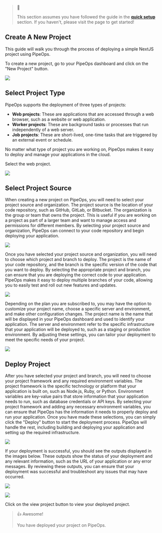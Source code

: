 > 📘 
> 
> This section assumes you have followed the guide in the **[quick setup](/guide/setup)** section. If you haven't, please visit the page to get started!

## Create A New Project

This guide will walk you through the process of deploying a simple NextJS project using PipeOps.

To create a new project, go to your PipeOps dashboard and click on the "New Project" button.

![](https://files.readme.io/ba05207-image.png)

## Select Project Type

PipeOps supports the deployment of three types of projects:

- **Web projects**: These are applications that are accessed through a web browser, such as a website or web application.
- **Worker projects**: These are background tasks or processes that run independently of a web server.
- **Job projects**: These are short-lived, one-time tasks that are triggered by an external event or schedule.

No matter what type of project you are working on, PipeOps makes it easy to deploy and manage your applications in the cloud.

Select the web project.

![](https://files.readme.io/c86d815-image.png)

## Select Project Source

When creating a new project on PipeOps, you will need to select your project source and organization. The project source is the location of your code repository, such as GitHub, GitLab, or Bitbucket. The organization is the group or team that owns the project. This is useful if you are working on a project as part of a larger team and want to manage access and permissions for different members. By selecting your project source and organization, PipeOps can connect to your code repository and begin deploying your application.

![](https://files.readme.io/7961a1f-image.png)

Once you have selected your project source and organization, you will need to choose which project and branch to deploy. The project is the name of your code repository, and the branch is the specific version of the code that you want to deploy. By selecting the appropriate project and branch, you can ensure that you are deploying the correct code to your application. PipeOps makes it easy to deploy multiple branches of your code, allowing you to easily test and roll out new features and updates.

![](https://files.readme.io/5808c99-image.png)

Depending on the plan you are subscribed to, you may have the option to customize your project name, choose a specific server and environment, and make other configuration changes. The project name is the name that will be displayed in your PipeOps dashboard and used to identify your application. The server and environment refer to the specific infrastructure that your application will be deployed to, such as a staging or production environment. By adjusting these settings, you can tailor your deployment to meet the specific needs of your project.

![](https://files.readme.io/8530fda-image.png)

## Deploy Project

After you have selected your project and branch, you will need to choose your project framework and any required environment variables. The project framework is the specific technology or platform that your application is built on, such as Node.js, Ruby, or Python. Environment variables are key-value pairs that store information that your application needs to run, such as database credentials or API keys. By selecting your project framework and adding any necessary environment variables, you can ensure that PipeOps has the information it needs to properly deploy and run your application. Once you have made these selections, you can simply click the "Deploy" button to start the deployment process. PipeOps will handle the rest, including building and deploying your application and setting up the required infrastructure.

![](https://files.readme.io/0f0be2c-image.png)

If your deployment is successful, you should see the outputs displayed in the images below. These outputs show the status of your deployment and any relevant information, such as the URL of your application or any error messages. By reviewing these outputs, you can ensure that your deployment was successful and troubleshoot any issues that may have occurred.

![](https://files.readme.io/ea5298b-image.png)

![](https://files.readme.io/4667df9-image.png)

Click on the view project button to view your deployed project.

> 👍 Awesome!
> 
> You have deployed your project on PipeOps.